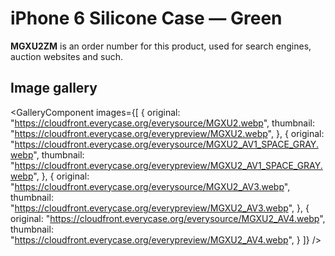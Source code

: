 
# iPhone 6 Silicone Case — Green

<Callout type='info' emoji='👉🏻'>**MGXU2ZM** is an order number for this product, used for search engines, auction websites and such.</Callout>

## Image gallery

<GalleryComponent
    images={[
      {
        original: "https://cloudfront.everycase.org/everysource/MGXU2.webp",
        thumbnail: "https://cloudfront.everycase.org/everypreview/MGXU2.webp",
      },
      {
        original: "https://cloudfront.everycase.org/everysource/MGXU2_AV1_SPACE_GRAY.webp",
        thumbnail: "https://cloudfront.everycase.org/everypreview/MGXU2_AV1_SPACE_GRAY.webp",
      },
      {
        original: "https://cloudfront.everycase.org/everysource/MGXU2_AV3.webp",
        thumbnail: "https://cloudfront.everycase.org/everypreview/MGXU2_AV3.webp",
      },
      {
        original: "https://cloudfront.everycase.org/everysource/MGXU2_AV4.webp",
        thumbnail: "https://cloudfront.everycase.org/everypreview/MGXU2_AV4.webp",
      }
    ]}
  />
